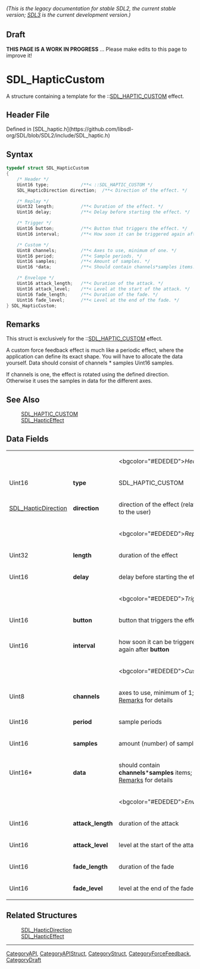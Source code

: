 ====== (This is the legacy documentation for stable SDL2, the current stable version; [https://wiki.libsdl.org/SDL3/ SDL3] is the current development version.) ======

== Draft ==

'''THIS PAGE IS A WORK IN PROGRESS''' ... Please make edits to this page to improve it!
= SDL_HapticCustom =

A structure containing a template for the ::[[SDL_HAPTIC_CUSTOM]] effect.

== Header File ==

Defined in [SDL_haptic.h](https://github.com/libsdl-org/SDL/blob/SDL2/include/SDL_haptic.h)

== Syntax ==

<syntaxhighlight lang='c'>
typedef struct SDL_HapticCustom
{
    /* Header */
    Uint16 type;            /**< ::SDL_HAPTIC_CUSTOM */
    SDL_HapticDirection direction;  /**< Direction of the effect. */

    /* Replay */
    Uint32 length;          /**< Duration of the effect. */
    Uint16 delay;           /**< Delay before starting the effect. */

    /* Trigger */
    Uint16 button;          /**< Button that triggers the effect. */
    Uint16 interval;        /**< How soon it can be triggered again after button. */

    /* Custom */
    Uint8 channels;         /**< Axes to use, minimum of one. */
    Uint16 period;          /**< Sample periods. */
    Uint16 samples;         /**< Amount of samples. */
    Uint16 *data;           /**< Should contain channels*samples items. */

    /* Envelope */
    Uint16 attack_length;   /**< Duration of the attack. */
    Uint16 attack_level;    /**< Level at the start of the attack. */
    Uint16 fade_length;     /**< Duration of the fade. */
    Uint16 fade_level;      /**< Level at the end of the fade. */
} SDL_HapticCustom;</syntaxhighlight>

== Remarks ==

This struct is exclusively for the ::[[SDL_HAPTIC_CUSTOM]] effect.

A custom force feedback effect is much like a periodic effect, where the
application can define its exact shape. You will have to allocate the data
yourself. Data should consist of channels * samples Uint16 samples.

If channels is one, the effect is rotated using the defined direction.
Otherwise it uses the samples in data for the different axes.

== See Also ==

:[[SDL_HAPTIC_CUSTOM]]
:[[SDL_HapticEffect]]


== Data Fields ==

{|
|
|
|<bgcolor="#EDEDED">''Header''
|-
|Uint16
|'''type'''
|SDL_HAPTIC_CUSTOM
|-
|[[SDL_HapticDirection]]
|'''direction'''
|direction of the effect (relative to the user)
|-
|
|
|<bgcolor="#EDEDED">''Replay''
|-
|Uint32
|'''length'''
|duration of the effect
|-
|Uint16
|'''delay'''
|delay before starting the effect
|-
|
|
|<bgcolor="#EDEDED">''Trigger''
|-
|Uint16
|'''button'''
|button that triggers the effect
|-
|Uint16
|'''interval'''
|how soon it can be triggered again after '''button'''
|-
|
|
|<bgcolor="#EDEDED">''Custom''
|-
|Uint8
|'''channels'''
|axes to use, minimum of 1; see [[#Remarks|Remarks]] for details
|-
|Uint16
|'''period'''
|sample periods
|-
|Uint16
|'''samples'''
| amount (number) of samples
|-
|Uint16*
|'''data'''
|should contain '''channels'''*'''samples''' items; see [[#Remarks|Remarks]] for details
|-
|
|
|<bgcolor="#EDEDED">''Envelope''
|-
|Uint16
|'''attack_length'''
|duration of the attack
|-
|Uint16
|'''attack_level'''
|level at the start of the attack
|-
|Uint16
|'''fade_length'''
|duration of the fade
|-
|Uint16
|'''fade_level'''
|level at the end of the fade
|}

== Related Structures ==

:[[SDL_HapticDirection]]
:[[SDL_HapticEffect]]

----
[[CategoryAPI]], [[CategoryAPIStruct]], [[CategoryStruct]], [[CategoryForceFeedback]], [[CategoryDraft]]



